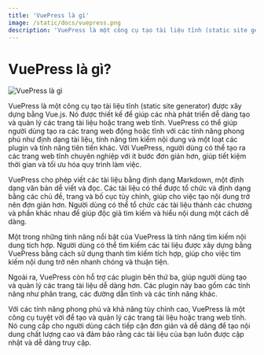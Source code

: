 ```yaml
---
title: 'VuePress là gì'
image: /static/docs/vuepress.png
description: 'VuePress là một công cụ tạo tài liệu tĩnh (static site generator) được xây dựng bằng Vue.js.'
---
```


# VuePress là gì?

![VuePress là gì](/static/docs/vuepress.png)

VuePress là một công cụ tạo tài liệu tĩnh (static site generator) được xây dựng bằng Vue.js. Nó được thiết kế để giúp các nhà phát triển dễ dàng tạo và quản lý các trang tài liệu hoặc trang web tĩnh. VuePress có thể giúp người dùng tạo ra các trang web động hoặc tĩnh với các tính năng phong phú như định dạng tài liệu, tính năng tìm kiếm nội dung và một loạt các plugin và tính năng tiên tiến khác. Với VuePress, người dùng có thể tạo ra các trang web tĩnh chuyên nghiệp với ít bước đơn giản hơn, giúp tiết kiệm thời gian và tối ưu hóa quy trình làm việc.

VuePress cho phép viết các tài liệu bằng định dạng Markdown, một định dạng văn bản dễ viết và đọc. Các tài liệu có thể được tổ chức và định dạng bằng các chủ đề, trang và bố cục tùy chỉnh, giúp cho việc tạo nội dung trở nên đơn giản hơn. Người dùng có thể tổ chức các tài liệu thành các chương và phần khác nhau để giúp độc giả tìm kiếm và hiểu nội dung một cách dễ dàng.

Một trong những tính năng nổi bật của VuePress là tính năng tìm kiếm nội dung tích hợp. Người dùng có thể tìm kiếm các tài liệu được xây dựng bằng VuePress bằng cách sử dụng thanh tìm kiếm tích hợp, giúp cho việc tìm kiếm nội dung trở nên nhanh chóng và thuận tiện.

Ngoài ra, VuePress còn hỗ trợ các plugin bên thứ ba, giúp người dùng tạo và quản lý các trang tài liệu dễ dàng hơn. Các plugin này bao gồm các tính năng như phân trang, các đường dẫn tĩnh và các tính năng khác.

Với các tính năng phong phú và khả năng tùy chỉnh cao, VuePress là một công cụ tuyệt vời để tạo và quản lý các trang tài liệu hoặc trang web tĩnh. Nó cung cấp cho người dùng cách tiếp cận đơn giản và dễ dàng để tạo nội dung chất lượng cao và đảm bảo rằng các tài liệu của bạn luôn được cập nhật và dễ dàng truy cập.
